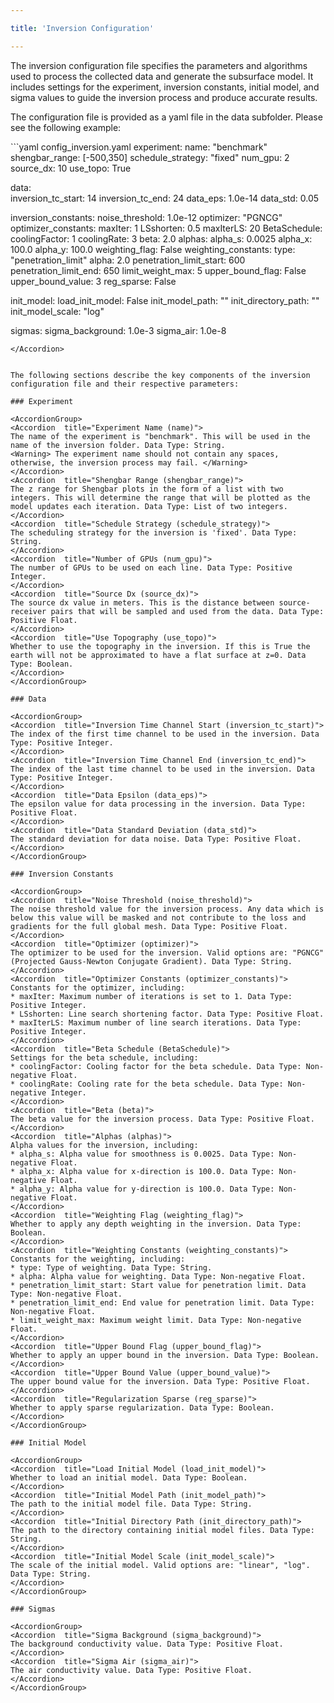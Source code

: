 ```yaml
---

title: 'Inversion Configuration'

---
```


The inversion configuration file specifies the parameters and algorithms used to process the collected data and generate the subsurface model. It includes settings for the experiment, inversion constants, initial model, and sigma values to guide the inversion process and produce accurate results.


The configuration file is provided as a yaml file in the data subfolder. Please see the following example: 

<Accordion title="Example Inversion Configuration File:">
  ```yaml config_inversion.yaml
  experiment: 
    name: "benchmark"
    shengbar_range: [-500,350]
    schedule_strategy: "fixed"
    num_gpu: 2
    source_dx: 10
    use_topo: True
  
  data:  
    inversion_tc_start: 14
    inversion_tc_end: 24
    data_eps: 1.0e-14
    data_std: 0.05

  inversion_constants:
    noise_threshold: 1.0e-12
    optimizer: "PGNCG"
    optimizer_constants:
      maxIter: 1
      LSshorten: 0.5
      maxIterLS: 20
    BetaSchedule:
      coolingFactor: 1
      coolingRate: 3
    beta: 2.0
    alphas: 
      alpha_s: 0.0025
      alpha_x: 100.0
      alpha_y: 100.0
    weighting_flag: False
    weighting_constants:
      type: "penetration_limit"
      alpha: 2.0
      penetration_limit_start: 600
      penetration_limit_end: 650
      limit_weight_max: 5
    upper_bound_flag: False
    upper_bound_value: 3 
    reg_sparse: False

  init_model: 
    load_init_model: False
    init_model_path: ""
    init_directory_path: ""
    init_model_scale: "log"

  sigmas:
    sigma_background: 1.0e-3
    sigma_air: 1.0e-8

  ```
</Accordion>


The following sections describe the key components of the inversion configuration file and their respective parameters:

### Experiment

<AccordionGroup>
  <Accordion  title="Experiment Name (name)">
  The name of the experiment is "benchmark". This will be used in the name of the inversion folder. Data Type: String.
  <Warning> The experiment name should not contain any spaces, otherwise, the inversion process may fail. </Warning>
  </Accordion>
  <Accordion  title="Shengbar Range (shengbar_range)">
  The z range for Shengbar plots in the form of a list with two integers. This will determine the range that will be plotted as the model updates each iteration. Data Type: List of two integers.
  </Accordion>
  <Accordion  title="Schedule Strategy (schedule_strategy)">
  The scheduling strategy for the inversion is 'fixed'. Data Type: String.
  </Accordion>
  <Accordion  title="Number of GPUs (num_gpu)">
  The number of GPUs to be used on each line. Data Type: Positive Integer.
  </Accordion>
  <Accordion  title="Source Dx (source_dx)">
  The source dx value in meters. This is the distance between source-receiver pairs that will be sampled and used from the data. Data Type: Positive Float.
  </Accordion>
  <Accordion  title="Use Topography (use_topo)">
  Whether to use the topography in the inversion. If this is True the earth will not be approximated to have a flat surface at z=0. Data Type: Boolean.
  </Accordion>
</AccordionGroup>

### Data

<AccordionGroup>
  <Accordion  title="Inversion Time Channel Start (inversion_tc_start)">
  The index of the first time channel to be used in the inversion. Data Type: Positive Integer.
  </Accordion>
  <Accordion  title="Inversion Time Channel End (inversion_tc_end)">
  The index of the last time channel to be used in the inversion. Data Type: Positive Integer.
  </Accordion>
  <Accordion  title="Data Epsilon (data_eps)">
  The epsilon value for data processing in the inversion. Data Type: Positive Float.
  </Accordion>
  <Accordion  title="Data Standard Deviation (data_std)">
  The standard deviation for data noise. Data Type: Positive Float.
  </Accordion>
</AccordionGroup>

### Inversion Constants

<AccordionGroup>
  <Accordion  title="Noise Threshold (noise_threshold)">
  The noise threshold value for the inversion process. Any data which is below this value will be masked and not contribute to the loss and gradients for the full global mesh. Data Type: Positive Float.
  </Accordion>
  <Accordion  title="Optimizer (optimizer)">
  The optimizer to be used for the inversion. Valid options are: "PGNCG" (Projected Gauss-Newton Conjugate Gradient). Data Type: String.
  </Accordion>
  <Accordion  title="Optimizer Constants (optimizer_constants)">
  Constants for the optimizer, including:
  * maxIter: Maximum number of iterations is set to 1. Data Type: Positive Integer.
  * LSshorten: Line search shortening factor. Data Type: Positive Float.
  * maxIterLS: Maximum number of line search iterations. Data Type: Positive Integer.
  </Accordion>
  <Accordion  title="Beta Schedule (BetaSchedule)">
  Settings for the beta schedule, including:
  * coolingFactor: Cooling factor for the beta schedule. Data Type: Non-negative Float.
  * coolingRate: Cooling rate for the beta schedule. Data Type: Non-negative Integer.
  </Accordion>
  <Accordion  title="Beta (beta)">
  The beta value for the inversion process. Data Type: Positive Float.
  </Accordion>
  <Accordion  title="Alphas (alphas)">
  Alpha values for the inversion, including:
  * alpha_s: Alpha value for smoothness is 0.0025. Data Type: Non-negative Float.
  * alpha_x: Alpha value for x-direction is 100.0. Data Type: Non-negative Float.
  * alpha_y: Alpha value for y-direction is 100.0. Data Type: Non-negative Float.
  </Accordion>
  <Accordion  title="Weighting Flag (weighting_flag)">
  Whether to apply any depth weighting in the inversion. Data Type: Boolean.
  </Accordion>
  <Accordion  title="Weighting Constants (weighting_constants)">
  Constants for the weighting, including:
  * type: Type of weighting. Data Type: String.
  * alpha: Alpha value for weighting. Data Type: Non-negative Float.
  * penetration_limit_start: Start value for penetration limit. Data Type: Non-negative Float.
  * penetration_limit_end: End value for penetration limit. Data Type: Non-negative Float.
  * limit_weight_max: Maximum weight limit. Data Type: Non-negative Float.
  </Accordion>
  <Accordion  title="Upper Bound Flag (upper_bound_flag)">
  Whether to apply an upper bound in the inversion. Data Type: Boolean.
  </Accordion>
  <Accordion  title="Upper Bound Value (upper_bound_value)">
  The upper bound value for the inversion. Data Type: Positive Float.
  </Accordion>
  <Accordion  title="Regularization Sparse (reg_sparse)">
  Whether to apply sparse regularization. Data Type: Boolean.
  </Accordion>
</AccordionGroup>

### Initial Model

<AccordionGroup>
  <Accordion  title="Load Initial Model (load_init_model)">
  Whether to load an initial model. Data Type: Boolean.
  </Accordion>
  <Accordion  title="Initial Model Path (init_model_path)">
  The path to the initial model file. Data Type: String.
  </Accordion>
  <Accordion  title="Initial Directory Path (init_directory_path)">
  The path to the directory containing initial model files. Data Type: String.
  </Accordion>
  <Accordion  title="Initial Model Scale (init_model_scale)">
  The scale of the initial model. Valid options are: "linear", "log". Data Type: String.
  </Accordion>
</AccordionGroup>

### Sigmas

<AccordionGroup>
  <Accordion  title="Sigma Background (sigma_background)">
  The background conductivity value. Data Type: Positive Float.
  </Accordion>
  <Accordion  title="Sigma Air (sigma_air)">
  The air conductivity value. Data Type: Positive Float.
  </Accordion>
</AccordionGroup>
